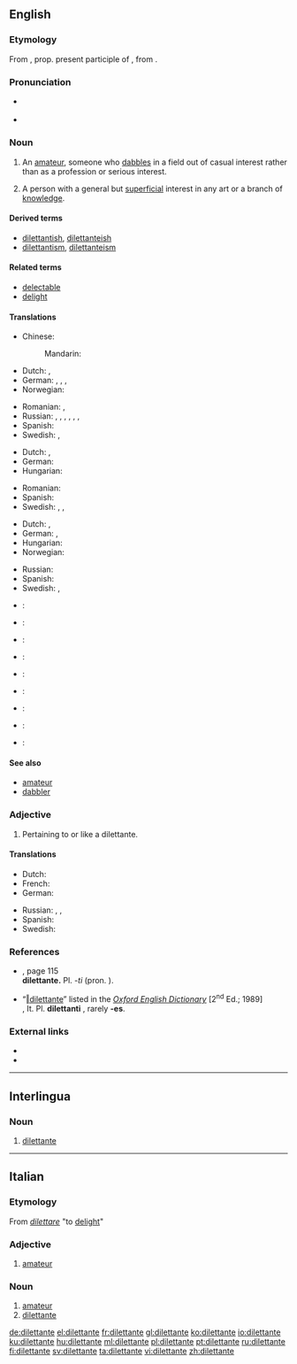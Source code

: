 ==English==
{{was wotd|2010|July|25}}

===Etymology===
From {{etyl|it|en}} {{term|lang=it|dilettante}}, prop. present participle of {{term|dilettare||to delight}}, from {{etyl|la|en}} {{term|delectare||to delight|lang=la}}.

===Pronunciation===
* {{a|UK}} {{IPA|/dɪləˈtɒnt/}}
* {{a|US}} {{IPA|/ˈdɪlətənt/}}

===Noun===
{{en-noun|dilettanti|dilettantes}}

# An [[amateur]], someone who [[dabble]]s in a field out of casual interest rather than as a profession or serious interest.
# {{context|sometimes|offensive|lang=en}} A person with a general but [[superficial]] interest in any art or a branch of [[knowledge]].

====Derived terms====
* [[dilettantish]], [[dilettanteish]]
* [[dilettantism]], [[dilettanteism]]

====Related terms====
* [[delectable]]
* [[delight]]

====Translations====
{{trans-top|amateur}}
* Chinese:
*: Mandarin: {{t|cmn|業餘人士；一知半解的人}}
* Dutch: {{t+|nl|liefhebber|m}}, {{t+|nl|amateur|m}}
* German: {{t+|de|Dilettant|m}}, {{t+|de|Amateur|m}}, {{t+|de|Stümper|m}}, {{t+|de|Laie|m}}
* Norwegian: {{t+|no|dilettant|m}}
{{trans-mid}}
* Romanian: {{t|ro|diletant|m}}, {{t+|ro|amator|m}}
* Russian: {{t+|ru|дилетант|m|tr=dil'etánt}}, {{t+|ru|любитель|m}}, {{t+|ru|непрофессионал|m}}, {{t+|ru|профан|m}}, {{qualifier|informal}} {{t+|ru|чайник|m}}, {{qualifier|informal}} {{t+|ru|лапоть|m}}, {{qualifier|colloquial|somewhat}} {{t+|ru|лох|m}}
* Spanish: {{t+|es|diletante}}
* Swedish: {{t+|sv|dilettant|c}}, {{t+|sv|klåpare}}
{{trans-bottom}}

{{trans-top|person who enjoys the arts, regardless of expertise}}
* Dutch: {{t|nl|kunstliefhebber|m}}, {{qualifier|e}} {{t+|nl|dilettant}}
* German: {{t|de|Kunstliebhaber|m}}
* Hungarian: {{t+|hu|műkedvelő}}
{{trans-mid}}
* Romanian: {{t|ro|diletant|m}}
* Spanish: {{t+|es|diletante}}
* Swedish: {{t+|sv|dilettant|c}}, {{t|sv|amatörmålare|c}}, {{t+|sv|amatör|c}}
{{trans-bottom}}

{{trans-top|person with a general but superficial interest}}
* Dutch: {{t+|nl|liefhebber|m}}, {{t+|nl|amateur|m}}
* German: {{t+|de|Dilettant|m}}, {{t|de|Nichtfachmann|m}}
* Hungarian: {{t+|hu|dilettáns}}
* Norwegian: {{t+|no|dilettant|m}}
{{trans-mid}}
* Russian: {{t+|ru|дилетант|m|tr=dil'etánt}}
* Spanish: {{t+|es|diletante}}
* Swedish: {{t+|sv|dilettant|c}}, {{t+|sv|amatör|c}}
{{trans-bottom}}

{{checktrans-top}}
* {{ttbc|ca}}: {{t|ca|diletant}}
* {{ttbc|eo}}: {{t|eo|diletanto}}
* {{ttbc|fr}}: {{t+|fr|dilettante|m|f}}
* {{ttbc|ia}}: {{t|ia|dilettante}}
* {{ttbc|it}}: {{t|it|dilettante|m|f}}
{{trans-mid}}
* {{ttbc|mk}}: {{t|mk|дилетант|m|sc=Cyrl}}
* {{ttbc|pt}}: {{t+|pt|diletante|m|f}}
* {{ttbc|ro}}: {{t|ro|diletant|m}}
* {{ttbc|sh}}: {{t|sh|дилетант|m|tr=[[diletant]]}}
{{trans-bottom}}

====See also====
* [[amateur]]
* [[dabbler]]

===Adjective===
{{en-adj}}

# Pertaining to or like a dilettante.

====Translations====
{{trans-top|pertaining to or like a dilettante}}
* Dutch: {{t|nl|dilettantisch}}
* French: {{t+|fr|dilettante}}
* German: {{t+|de|dilettantisch}}
{{trans-mid}}
* Russian: {{t+|ru|дилетантский}}, {{t+|ru|любительский}}, {{t+|ru|непрофессиональный}}
* Spanish: {{t+|es|diletante}}
* Swedish: {{t|sv|amatörmässig|c}}
{{trans-bottom}}

===References===
* {{R:Fowler's 1926}}, page 115<br/> '''dilettante.''' Pl. ''-ti'' (pron. {{enPRchar|-tē}}).
* “<span class="plainlinks">[http://dictionary.oed.com/cgi/entry/50064113 ‖dilettante]</span>” listed in the ''[[w:Oxford English Dictionary|Oxford English Dictionary]]'' [2<sup>nd</sup> Ed.; 1989]<br/> {{IPAchar|(dɪlɪˈtæntɪ}}, It. {{IPAchar|diletˈtante}} Pl. '''dilettanti''' {{IPAchar|(-tiː)}}, rarely '''-es'''.

===External links===
* {{R:Webster 1913}}
* {{R:Century 1911}}

----

==Interlingua==

===Noun===
{{ia-noun}}

# [[#English|dilettante]]

----

==Italian==

===Etymology===
From ''[[dilettare]]'' "to [[delight]]"

===Adjective===
{{it-adj|dilettant|e|i}}

# [[amateur]]

===Noun===
{{it-noun|mf|dilettanti}}

# [[amateur]]
# [[#English|dilettante]]

[[de:dilettante]]
[[el:dilettante]]
[[fr:dilettante]]
[[gl:dilettante]]
[[ko:dilettante]]
[[io:dilettante]]
[[ku:dilettante]]
[[hu:dilettante]]
[[ml:dilettante]]
[[pl:dilettante]]
[[pt:dilettante]]
[[ru:dilettante]]
[[fi:dilettante]]
[[sv:dilettante]]
[[ta:dilettante]]
[[vi:dilettante]]
[[zh:dilettante]]